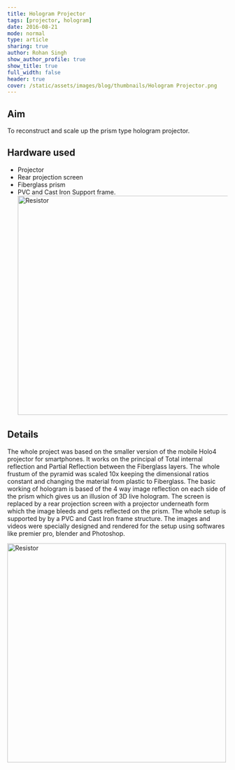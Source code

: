 ```yaml
---
title: Hologram Projector
tags: [projector, hologram]
date: 2016-08-21
mode: normal
type: article
sharing: true
author: Rohan Singh
show_author_profile: true
show_title: true
full_width: false
header: true
cover: /static/assets/images/blog/thumbnails/Hologram Projector.png
---
```


## Aim

To reconstruct and scale up the prism type hologram projector.

## Hardware used

- Projector
- Rear projection screen
- Fiberglass prism
- PVC and Cast Iron Support frame.
  <Image
    src="/static/assets/images/blog/Hologram-projector/1.png"
    alt="Resistor"
    width="500"
    height="500"
  />

## Details

The whole project was based on the smaller version of the mobile Holo4 projector for smartphones. It works on the principal of Total internal reflection and Partial Reflection between the Fiberglass layers. The whole frustum of the pyramid was scaled 10x keeping the dimensional ratios constant and changing the material from plastic to Fiberglass. The basic working of hologram is based of the 4 way image reflection on each side of the prism which gives us an illusion of 3D live hologram. The screen is replaced by a rear projection screen with a projector underneath form which the image bleeds and gets reflected on the prism. The whole setup is supported by by a PVC and Cast Iron frame structure. The images and videos were specially designed and rendered for the setup using softwares like premier pro, blender and Photoshop.

<Image
  src="/static/assets/images/blog/Hologram-projector/2.png"
  alt="Resistor"
  width="500"
  height="500"
/>

<EmbedItem url="https://www.youtube.com/embed/NUR3hXhFYak" />

